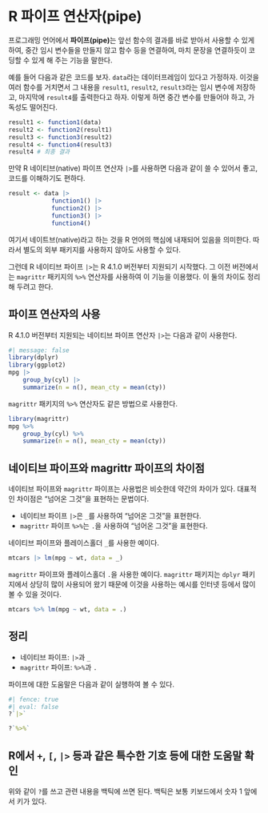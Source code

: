 # R 파이프 연산자([pipe]{.style-text font-weight="bold" color="#1B9E77"}) {#sec-r-pipe}

프로그래밍 언어에서 **파이프(pipe)**는 앞선 함수의 결과를 바로 받아서 사용할 수 있게 하여, 중간 임시 변수들을 만들지 않고 함수 등을 연결하여, 마치 문장을 연결하듯이 코딩할 수 있게 해 주는 기능을 말한다. 

예를 들어 다음과 같은 코드를 보자. `data`라는 데이터프레임이 있다고 가정하자. 이것을 여러 함수를 거치면서 그 내용을 `result1`, `result2`, `result3`라는 임시 변수에 저장하고, 마지막에 `result4`를 출력한다고 하자. 이렇게 하면 중간 변수를 만들어야 하고, 가독성도 떨어진다. 

```.R
result1 <- function1(data)
result2 <- function2(result1)
result3 <- function3(result2)
result4 <- function4(result3)
result4 # 최종 결과 
```

만약 R 네이티브(native) 파이프 연산자 `|>`를 사용하면 다음과 같이 쓸 수 있어서 좋고, 코드를 이해하기도 편하다.

```.R
result <- data |> 
            function1() |> 
            function2() |> 
            function3() |> 
            function4()
```

여기서 네이트브(native)라고 하는 것을 R 언어의 핵심에 내재되어 있음을 의미한다. 따라서 별도의 외부 패키지를 사용하지 않아도 사용할 수 있다. 

그런데 R 네이티브 파이프 `|>`는 R 4.1.0 버전부터 지원되기 시작했다. 그 이전 버전에서는 `magrittr` 패키지의 `%>%` 연산자를 사용하여 이 기능을 이용했다. 이 둘의 차이도 정리해 두려고 한다.

## 파이프 연산자의 사용 

R 4.1.0 버전부터 지원되는 네이티브 파이프 연산자 `|>`는 다음과 같이 사용한다. 


```r
#| message: false
library(dplyr)
library(ggplot2)
mpg |> 
    group_by(cyl) |> 
    summarize(n = n(), mean_cty = mean(cty))
```

`magrittr` 패키지의 `%>%` 연산자도 같은 방법으로 사용한다.

```r
library(magrittr)
mpg %>% 
    group_by(cyl) %>% 
    summarize(n = n(), mean_cty = mean(cty))
```

## 네이티브 파이프와 magrittr 파이프의 차이점

네이티브 파이프와 `magrittr` 파이프는 사용법은 비슷한데 약간의 차이가 있다. 대표적인 차이점은 "넘어온 그것"을 표현하는 문법이다.

- 네이티브 파이프 `|>`은 `_`를 사용하여 "넘어온 그것"을 표현한다.
- `magrittr` 파이프 `%>%`는 `.`을 사용하여 "넘어온 그것"을 표현한다.

네이티브 파이프와 플레이스홀더 `_`를 사용한 예이다.

```r
mtcars |> lm(mpg ~ wt, data = _)
```
`magrittr` 파이프와 플레이스홀더 `.`을 사용한 예이다. `magrittr` 패키지는 `dplyr` 패키지에서 상당히 많이 사용되어 왔기 때문에 이것을 사용하는 예시를 인터넷 등에서 많이 볼 수 있을 것이다.

```r
mtcars %>% lm(mpg ~ wt, data = .)
```

## 정리 

- 네이티브 파이프: `|>`과 `_`
- `magrittr` 파이프: `%>%`과 `.`

파이프에 대한 도움말은 다음과 같이 실행하여 볼 수 있다.

```r
#| fence: true
#| eval: false
?`|>`

?`%>%`
```

::: {.callout-note}
## R에서 `+`, `[`, `|>` 등과 같은 특수한 기호 등에 대한 도움말 확인 

위와 같이  `?`를 쓰고 관련 내용을 백틱에 쓰면 된다. 백틱은 보통 키보드에서 숫자 1 앞에서 키가 있다.
:::


